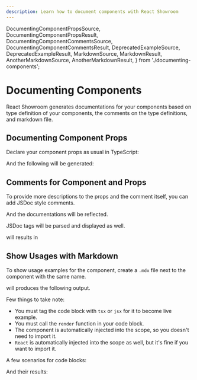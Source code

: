 ```yaml
---
description: Learn how to document components with React Showroom
---
```


  DocumentingComponentPropsSource,
  DocumentingComponentPropsResult,
  DocumentingComponentCommentsSource,
  DocumentingComponentCommentsResult,
  DeprecatedExampleSource,
  DeprecatedExampleResult,
  MarkdownSource,
  MarkdownResult,
  AnotherMarkdownSource,
  AnotherMarkdownResult,
} from './documenting-components';

# Documenting Components

React Showroom generates documentations for your components based on type definition of your components, the comments on the type definitions, and markdown file.

## Documenting Component Props

Declare your component props as usual in TypeScript:

<DocumentingComponentPropsSource />

And the following will be generated:

<DocumentingComponentPropsResult />

## Comments for Component and Props

To provide more descriptions to the props and the comment itself, you can add JSDoc style comments.

<DocumentingComponentCommentsSource />

And the documentations will be reflected.

<DocumentingComponentCommentsResult />

JSDoc tags will be parsed and displayed as well.

<DeprecatedExampleSource />

will results in

<DeprecatedExampleResult />

## Show Usages with Markdown

To show usage examples for the component, create a `.mdx` file next to the component with the same name.

<MarkdownSource />

will produces the following output.

<MarkdownResult />

Few things to take note:

- You must tag the code block with `tsx` or `jsx` for it to become live example.
- You must call the `render` function in your code block.
- The component is automatically injected into the scope, so you doesn't need to import it.
- `React` is automatically injected into the scope as well, but it's fine if you want to import it.

A few scenarios for code blocks:

<AnotherMarkdownSource />

And their results:

<AnotherMarkdownResult />
